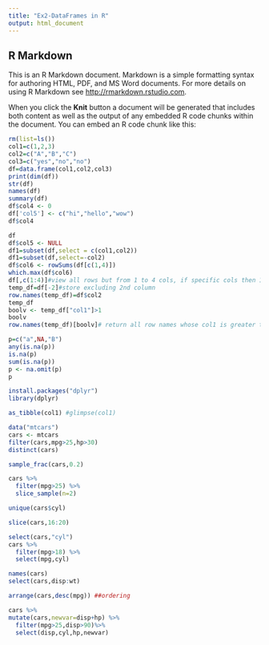 ---
title: "Ex2-DataFrames in R"
output: html_document
---



## R Markdown

This is an R Markdown document. Markdown is a simple formatting syntax for authoring HTML, PDF, and MS Word documents. For more details on using R Markdown see <http://rmarkdown.rstudio.com>.

When you click the **Knit** button a document will be generated that includes both content as well as the output of any embedded R code chunks within the document. You can embed an R code chunk like this:

```{r}
rm(list=ls())
col1=c(1,2,3)
col2=c("A","B","C")
col3=c("yes","no","no")
df=data.frame(col1,col2,col3)
print(dim(df))
str(df)
names(df)
summary(df)
df$col4 <- 0
df['col5'] <- c("hi","hello","wow")
df$col4

df
df$col5 <- NULL
df1=subset(df,select = c(col1,col2))
df1=subset(df,select=-col2)
df$col6 <- rowSums(df[c(1,4)])
which.max(df$col6)
df[,c(1:4)]#view all rows but from 1 to 4 cols, if specific cols then 1,4
temp_df=df[-2]#store excluding 2nd column
row.names(temp_df)=df$col2
temp_df
boolv <- temp_df["col1"]>1
boolv
row.names(temp_df)[boolv]# return all row names whose col1 is greater than 1

```
```{r}
p=c("a",NA,"B")
any(is.na(p))
is.na(p)
sum(is.na(p))
p <- na.omit(p)
p
```
```{r}
install.packages("dplyr")
library(dplyr)
```

```{r}
as_tibble(col1) #glimpse(col1)
```

```{r}

data("mtcars")
cars <- mtcars
filter(cars,mpg>25,hp>30)
distinct(cars)
```


```{r}
sample_frac(cars,0.2)
```
```{r}
cars %>%
  filter(mpg>25) %>%
  slice_sample(n=2)
```

```{r}
unique(cars$cyl)

```

```{r}
slice(cars,16:20)
```

```{r}
select(cars,"cyl")
cars %>%
  filter(mpg>18) %>%
  select(mpg,cyl)
```

```{r}
names(cars)
select(cars,disp:wt)
```

```{r}
arrange(cars,desc(mpg)) ##ordering
```
```{r}
cars %>%
mutate(cars,newvar=disp+hp) %>%
  filter(mpg>25,disp>90)%>%
  select(disp,cyl,hp,newvar)
```
